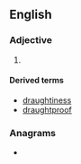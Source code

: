 ==English==

===Adjective===
{{en-adj|er}}

# {{standard spelling of|drafty|from=British spelling|lang=en}}

====Derived terms====
* [[draughtiness]]
* [[draughtproof]]

===Anagrams===
* {{anagrams|en|a=adghrtuy|Daughtry}}
